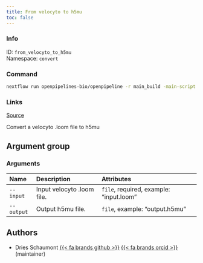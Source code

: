 ```yaml
---
title: From velocyto to h5mu
toc: false
---
```


::: {.column-margin}

### Info

ID: `from_velocyto_to_h5mu`  
Namespace: `convert`

### Command

```bash
nextflow run openpipelines-bio/openpipeline -r main_build -main-script target/nextflow/convert/from_velocyto_to_h5mu/main.nf --help
```

### Links
[Source](https://github.com/openpipelines-bio/openpipeline/blob/main/src/convert/from_velocyto_to_h5mu){.btn-action .btn-sm .btn-info .btn role="button"}
:::

Convert a velocyto .loom file to h5mu


## Argument group

### Arguments



|Name       |Description                |Attributes                              |
|:----------|:--------------------------|:---------------------------------------|
|`--input`  |Input velocyto .loom file. |`file`, required, example: "input.loom" |
|`--output` |Output h5mu file.          |`file`, example: "output.h5mu"          |

## Authors

 * Dries Schaumont [{{< fa brands github >}}](https://github.com/DriesSchaumont) [{{< fa brands orcid >}}](https://orcid.org/0000-0002-4389-0440) (maintainer)
